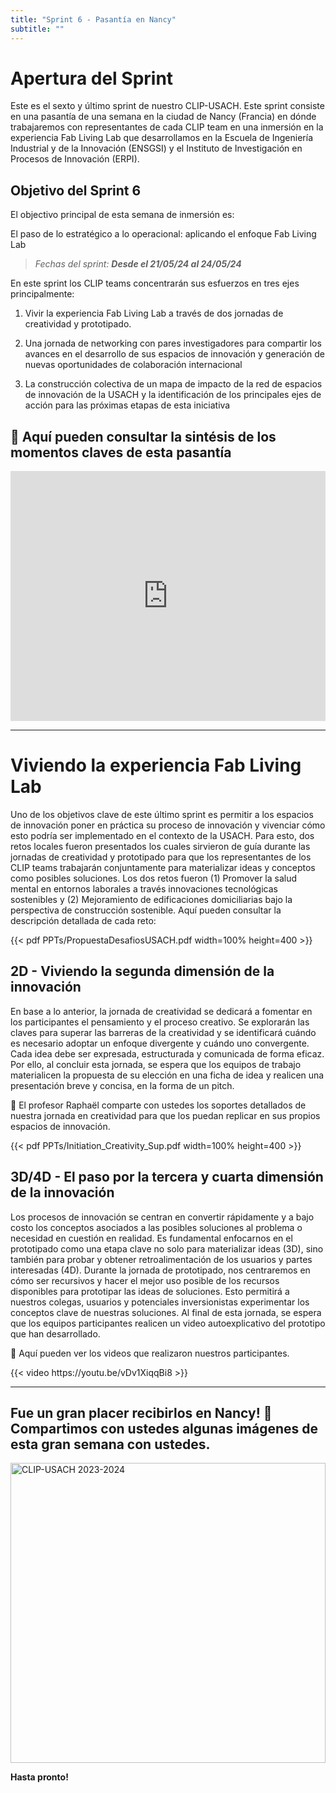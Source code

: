 ```yaml
---
title: "Sprint 6 - Pasantía en Nancy"
subtitle: ""
---
```


# Apertura del Sprint

Este es el sexto y último sprint de nuestro CLIP-USACH. Este sprint consiste en una pasantía de una semana en la ciudad de Nancy (Francia) en dónde trabajaremos con representantes de cada CLIP team en una inmersión en la experiencia Fab Living Lab que desarrollamos en la Escuela de Ingeniería Industrial y de la Innovación (ENSGSI) y el Instituto de Investigación en Procesos de Innovación (ERPI).

::: callout-note
## Objetivo del Sprint 6

El objectivo principal de esta semana de inmersión es:

El paso de lo estratégico a lo operacional: aplicando el enfoque Fab Living Lab

> *Fechas del sprint: **Desde el 21/05/24 al 24/05/24***
:::

En este sprint los CLIP teams concentrarán sus esfuerzos en tres ejes principalmente:

1.  Vivir la experiencia Fab Living Lab a través de dos jornadas de creatividad y prototipado.

2.  Una jornada de networking con pares investigadores para compartir los avances en el desarrollo de sus espacios de innovación y generación de nuevas oportunidades de colaboración internacional

3.  La construcción colectiva de un mapa de impacto de la red de espacios de innovación de la USACH y la identificación de los principales ejes de acción para las próximas etapas de esta iniciativa

::: callout-note
# 📰 Aquí pueden consultar la sintésis de los momentos claves de esta pasantía

<iframe src="https://vriic.usach.cl/index.php/pasantia-internacional-finaliza-con-clip-usach/" width=100% height="400" frameBorder="0" class="giphy-embed" allowFullScreen>

</iframe>
:::

------------------------------------------------------------------------

# Viviendo la experiencia Fab Living Lab

Uno de los objetivos clave de este último sprint es permitir a los espacios de innovación poner en práctica su proceso de innovación y vivenciar cómo esto podría ser implementado en el contexto de la USACH. Para esto, dos retos locales fueron presentados los cuales sirvieron de guía durante las jornadas de creatividad y prototipado para que los representantes de los CLIP teams trabajarán conjuntamente para materializar ideas y conceptos como posibles soluciones. Los dos retos fueron (1) Promover la salud mental en entornos laborales a través innovaciones tecnológicas sostenibles y (2) Mejoramiento de edificaciones domiciliarias bajo la perspectiva de construcción sostenible. Aquí pueden consultar la descripción detallada de cada reto:

{{< pdf PPTs/PropuestaDesafiosUSACH.pdf width=100% height=400 >}}

## 2D - Viviendo la segunda dimensión de la innovación

En base a lo anterior, la jornada de creatividad se dedicará a fomentar en los participantes el pensamiento y el proceso creativo. Se explorarán las claves para superar las barreras de la creatividad y se identificará cuándo es necesario adoptar un enfoque divergente y cuándo uno convergente. Cada idea debe ser expresada, estructurada y comunicada de forma eficaz. Por ello, al concluir esta jornada, se espera que los equipos de trabajo materialicen la propuesta de su elección en una ficha de idea y realicen una presentación breve y concisa, en la forma de un pitch.

::: callout-note
👀 El profesor Raphaël comparte con ustedes los soportes detallados de nuestra jornada en creatividad para que los puedan replicar en sus propios espacios de innovación.

{{< pdf PPTs/Initiation_Creativity_Sup.pdf width=100% height=400 >}}

:::

## 3D/4D - El paso por la tercera y cuarta dimensión  de la innovación 

Los procesos de innovación se centran en convertir rápidamente y a bajo costo los conceptos asociados a las posibles soluciones al problema o necesidad en cuestión en realidad. Es fundamental enfocarnos en el prototipado como una etapa clave no solo para materializar ideas (3D), sino también para probar y obtener retroalimentación de los usuarios y partes interesadas (4D). Durante la jornada de prototipado, nos centraremos en cómo ser recursivos y hacer el mejor uso posible de los recursos disponibles para prototipar las ideas de soluciones. Esto permitirá a nuestros colegas, usuarios y potenciales inversionistas experimentar los conceptos clave de nuestras soluciones. Al final de esta jornada, se espera que los equipos participantes realicen un video autoexplicativo del prototipo que han desarrollado.


::: callout-note
🎥 Aquí pueden ver los videos que realizaron nuestros participantes.

{{< video https://youtu.be/vDv1XiqqBi8 >}}

:::

------------------------------------------------------------------------

::: callout-note
# Fue un gran placer recibirlos en Nancy! 📸 Compartimos con ustedes algunas imágenes de esta gran semana con ustedes.

<a data-flickr-embed="true" href="https://www.flickr.com/photos/195910988@N02/albums/72177720317596148" title="CLIP-USACH 2023-2024"><img src="https://live.staticflickr.com/65535/53768659403_38ed05c907_z.jpg" width=100% height="480" alt="CLIP-USACH 2023-2024"/></a><script async src="//embedr.flickr.com/assets/client-code.js" charset="utf-8"></script>

**Hasta pronto!**

:::
